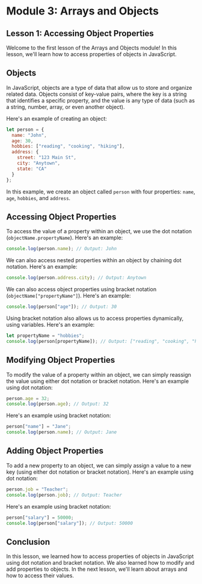 # Module 3: Arrays and Objects

## Lesson 1: Accessing Object Properties

Welcome to the first lesson of the Arrays and Objects module! In this lesson, we'll learn how to access properties of objects in JavaScript.

## Objects

In JavaScript, objects are a type of data that allow us to store and organize related data. Objects consist of key-value pairs, where the key is a string that identifies a specific property, and the value is any type of data (such as a string, number, array, or even another object).

Here's an example of creating an object:

```javascript
let person = {
  name: "John",
  age: 30,
  hobbies: ["reading", "cooking", "hiking"],
  address: {
    street: "123 Main St",
    city: "Anytown",
    state: "CA"
  }
};
```

In this example, we create an object called `person` with four properties: `name`, `age`, `hobbies`, and `address`.

## Accessing Object Properties

To access the value of a property within an object, we use the dot notation (`objectName.propertyName`). Here's an example:

```javascript
console.log(person.name); // Output: John
```

We can also access nested properties within an object by chaining dot notation. Here's an example:

```javascript
console.log(person.address.city); // Output: Anytown
```

We can also access object properties using bracket notation (`objectName["propertyName"]`). Here's an example:

```javascript
console.log(person["age"]); // Output: 30
```

Using bracket notation also allows us to access properties dynamically, using variables. Here's an example:

```javascript
let propertyName = "hobbies";
console.log(person[propertyName]); // Output: ["reading", "cooking", "hiking"]
```

## Modifying Object Properties

To modify the value of a property within an object, we can simply reassign the value using either dot notation or bracket notation. Here's an example using dot notation:

```javascript
person.age = 32;
console.log(person.age); // Output: 32
```

Here's an example using bracket notation:

```javascript
person["name"] = "Jane";
console.log(person.name); // Output: Jane
```

## Adding Object Properties

To add a new property to an object, we can simply assign a value to a new key (using either dot notation or bracket notation). Here's an example using dot notation:

```javascript
person.job = "Teacher";
console.log(person.job); // Output: Teacher
```

Here's an example using bracket notation:

```javascript
person["salary"] = 50000;
console.log(person["salary"]); // Output: 50000
```

## Conclusion

In this lesson, we learned how to access properties of objects in JavaScript using dot notation and bracket notation. We also learned how to modify and add properties to objects. In the next lesson, we'll learn about arrays and how to access their values.